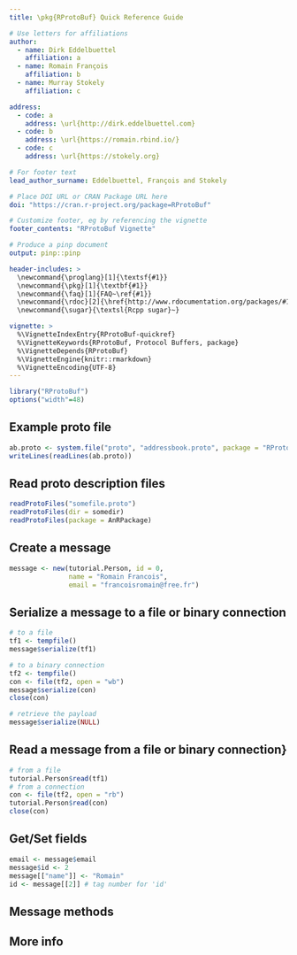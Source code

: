 ```yaml
---
title: \pkg{RProtoBuf} Quick Reference Guide

# Use letters for affiliations
author:
  - name: Dirk Eddelbuettel
    affiliation: a
  - name: Romain François
    affiliation: b
  - name: Murray Stokely
    affiliation: c

address:
  - code: a
    address: \url{http://dirk.eddelbuettel.com}
  - code: b
    address: \url{https://romain.rbind.io/}
  - code: c
    address: \url{https://stokely.org}

# For footer text
lead_author_surname: Eddelbuettel, François and Stokely

# Place DOI URL or CRAN Package URL here
doi: "https://cran.r-project.org/package=RProtoBuf"

# Customize footer, eg by referencing the vignette
footer_contents: "RProtoBuf Vignette"

# Produce a pinp document
output: pinp::pinp

header-includes: >
  \newcommand{\proglang}[1]{\textsf{#1}}
  \newcommand{\pkg}[1]{\textbf{#1}}
  \newcommand{\faq}[1]{FAQ~\ref{#1}}
  \newcommand{\rdoc}[2]{\href{http://www.rdocumentation.org/packages/#1/functions/#2}{\code{#2}}}
  \newcommand{\sugar}{\textsl{Rcpp sugar}~}

vignette: >
  %\VignetteIndexEntry{RProtoBuf-quickref}
  %\VignetteKeywords{RProtoBuf, Protocol Buffers, package}
  %\VignetteDepends{RProtoBuf}
  %\VignetteEngine{knitr::rmarkdown}
  %\VignetteEncoding{UTF-8}
---
```


```r
library("RProtoBuf")
options("width"=48)
```

## Example proto file

```r
ab.proto <- system.file("proto", "addressbook.proto", package = "RProtoBuf")
writeLines(readLines(ab.proto))
```

## Read proto description files

```r
readProtoFiles("somefile.proto")
readProtoFiles(dir = somedir)
readProtoFiles(package = AnRPackage)
```

## Create a message

```r
message <- new(tutorial.Person, id = 0,
               name = "Romain Francois",
               email = "francoisromain@free.fr")
```


## Serialize a message to a file or binary connection

```r
# to a file
tf1 <- tempfile()
message$serialize(tf1)

# to a binary connection
tf2 <- tempfile()
con <- file(tf2, open = "wb")
message$serialize(con)
close(con)

# retrieve the payload
message$serialize(NULL)
```

## Read a message from a file or binary connection}

```r
# from a file
tutorial.Person$read(tf1)
# from a connection
con <- file(tf2, open = "rb")
tutorial.Person$read(con)
close(con)
```

## Get/Set fields

```r
email <- message$email
message$id <- 2
message[["name"]] <- "Romain"
id <- message[[2]] # tag number for 'id'
```


## Message methods

\begin{center}
\begin{small}
\begin{tabular}{cp{2.2in}}
\hline
\texttt{has} & Indicates if a message has a given field.   \\
\texttt{clone} & Creates a clone of the message \\
\texttt{isInitialized}  & Indicates if a message has all its required fields set\\
\texttt{serialize} & serialize a message to a file or a binary connection or retrieve the message payload as a raw vector\\
\texttt{clear}  & Clear one or several fields of a message, or the entire message\\
\texttt{size}  & The number of elements in a message field\\
\texttt{bytesize}  & The number of bytes the message would take once serialized\\
\hline
\texttt{swap}  & swap elements of a repeated field of a message\\
\texttt{set}  & set elements of a repeated field\\
\texttt{fetch}  & fetch elements of a repeated field\\
\texttt{add}  & add elements to a repeated field \\
\hline
\texttt{str}  & the R structure of the message\\
\texttt{as.character}  & character representation of a message\\
\texttt{toString}  & character representation of a message (same as \texttt{as.character}) \\
\texttt{update}  & updates several fields of a message at once\\
\texttt{descriptor} & get the descriptor of the message type of this message\\
\hline
\end{tabular}
\end{small}
\end{center}


## More info

\begin{center}
\begin{small}
\begin{tabular}{cp{2.2in}}
Full Vignette & \verb|vignette("RProtoBuf-intro")| \\
JSS Paper & \verb|vignette("RProtoBuf-paper")| \\
Protocol Buffers & \url{https://protobuf.dev/} \\
RProtoBuf & \url{https://github.com/eddelbuettel/rprotobuf}\\
\end{tabular}
\end{small}
\end{center}
